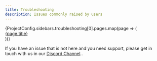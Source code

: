 ```yaml
---
title: Troubleshooting
description: Issues commonly raised by users
---
```




<div style={{ marginTop: -40 }}>
  {ProjectConfig.sidebars.troubleshooting[0].pages.map(page => (
    <div style={{ marginBottom: 10 }}>
      <a href={page.href}>{page.title}</a>
    </div>
  ))}
</div>

If you have an issue that is not here and you need support, please get in touch with us in our [Discord Channel](https://discord.gg/yY8rSPrD6q)..
